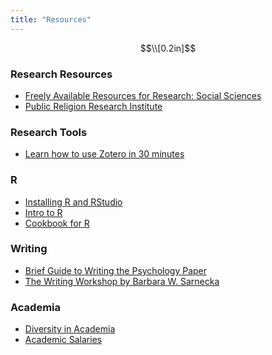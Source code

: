 ```yaml
---
title: "Resources"
---
```

<style type="text/css">

.main-container {
  max-width: 800px;
}

</style>

$$\\[0.2in]$$
<h3>Research Resources</h3>

<ul>
  <li>[Freely Available Resources for Research: Social Sciences](https://guides.lib.berkeley.edu/FreeResources/socialsciences)</li>
  <li>[Public Religion Research Institute](https://www.prri.org/)</li>
</ul>

<h3>Research Tools</h3>

<ul>
  <li>[Learn how to use Zotero in 30 minutes](https://www.youtube.com/watch?v=BQL_7C-YqBk)</li>
</ul>

<h3>R</h3>

<ul>
  <li>[Installing R and RStudio](https://www.youtube.com/watch?v=ZvPFKfNHBNQ&list=PLEzw67WWDg83weG3idsgy4wuOIJAashA2)</li>
  <li>[Intro to R](https://www.statmethods.net/index.html)</li>
  <li>[Cookbook for R](http://www.cookbook-r.com/)</li>
</ul>

<h3>Writing</h3>

<ul>
  <li>[Brief Guide to Writing the Psychology Paper](bg_psychology.pdf)</li>
  <li>[The Writing Workshop by Barbara W. Sarnecka](https://osf.io/z4n3t)</li>
</ul>

<h3>Academia</h3>

<ul>
  <li>[Diversity in Academia](https://diversityinacademia.mystrikingly.com/)</li>
  <li>[Academic Salaries](https://academicsalaries.github.io/)</li>
</ul>
